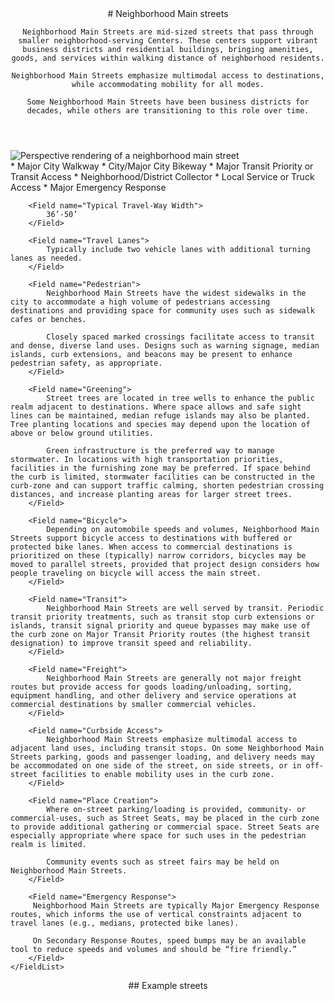 

<header class="prose-lg">
    # Neighborhood Main streets

    Neighborhood Main Streets are mid-sized streets that pass through smaller neighborhood-serving Centers. These centers support vibrant business districts and residential buildings, bringing amenities, goods, and services within walking distance of neighborhood residents.

    Neighborhood Main Streets emphasize multimodal access to destinations, while accommodating mobility for all modes.

    Some Neighborhood Main Streets have been business districts for decades, while others are transitioning to this role over time.

</header>
<Image
    src={`${publicPath}img/street-type/NeighborhoodMainStreet_Perspective.webp`}
    class="my-4"
    alt="Perspective rendering of a neighborhood main street"
    title="Perspective rendering of a neighborhood main street"
/>
<section class="mt-8 prose">
    <FieldList class="gap-4">
        <Field name="Typical Street Classification">
            * Major City Walkway 
            * City/Major City Bikeway
            * Major Transit Priority or Transit Access 
            * Neighborhood/District Collector 
            * Local Service or Truck Access 
            * Major Emergency Response
        </Field>

        <Field name="Typical Travel-Way Width">
            36’-50’
        </Field>

        <Field name="Travel Lanes">
            Typically include two vehicle lanes with additional turning lanes as needed.
        </Field>

        <Field name="Pedestrian">
            Neighborhood Main Streets have the widest sidewalks in the city to accommodate a high volume of pedestrians accessing destinations and providing space for community uses such as sidewalk cafes or benches.

            Closely spaced marked crossings facilitate access to transit and dense, diverse land uses. Designs such as warning signage, median islands, curb extensions, and beacons may be present to enhance pedestrian safety, as appropriate.
        </Field>

        <Field name="Greening">
            Street trees are located in tree wells to enhance the public realm adjacent to destinations. Where space allows and safe sight lines can be maintained, median refuge islands may also be planted. Tree planting locations and species may depend upon the location of above or below ground utilities.

            Green infrastructure is the preferred way to manage stormwater. In locations with high transportation priorities, facilities in the furnishing zone may be preferred. If space behind the curb is limited, stormwater facilities can be constructed in the curb-zone and can support traffic calming, shorten pedestrian crossing distances, and increase planting areas for larger street trees.
        </Field>

        <Field name="Bicycle">
            Depending on automobile speeds and volumes, Neighborhood Main Streets support bicycle access to destinations with buffered or protected bike lanes. When access to commercial destinations is prioritized on these (typically) narrow corridors, bicycles may be moved to parallel streets, provided that project design considers how people traveling on bicycle will access the main street.
        </Field>

        <Field name="Transit">
            Neighborhood Main Streets are well served by transit. Periodic transit priority treatments, such as transit stop curb extensions or islands, transit signal priority and queue bypasses may make use of the curb zone on Major Transit Priority routes (the highest transit designation) to improve transit speed and reliability.
        </Field>

        <Field name="Freight">
            Neighborhood Main Streets are generally not major freight routes but provide access for goods loading/unloading, sorting, equipment handling, and other delivery and service operations at commercial destinations by smaller commercial vehicles.
        </Field>

        <Field name="Curbside Access">
            Neighborhood Main Streets emphasize multimodal access to adjacent land uses, including transit stops. On some Neighborhood Main Streets parking, goods and passenger loading, and delivery needs may be accommodated on one side of the street, on side streets, or in off-street facilities to enable mobility uses in the curb zone.
        </Field>

        <Field name="Place Creation">
            Where on-street parking/loading is provided, community- or commercial-uses, such as Street Seats, may be placed in the curb zone to provide additional gathering or commercial space. Street Seats are especially appropriate where space for such uses in the pedestrian realm is limited.

            Community events such as street fairs may be held on Neighborhood Main Streets.
        </Field>

        <Field name="Emergency Response">
         Neighborhood Main Streets are typically Major Emergency Response routes, which informs the use of vertical constraints adjacent to travel lanes (e.g., medians, protected bike lanes).

         On Secondary Response Routes, speed bumps may be an available tool to reduce speeds and volumes and should be “fire friendly.”
        </Field>
    </FieldList>

</section>
<section>
    <header class="prose mb-4">
        ## Example streets
    </header>
    <Map type="nms"></Map>
</section>
